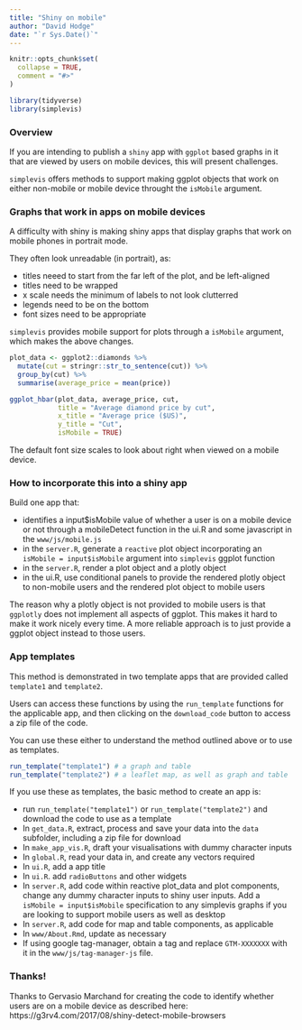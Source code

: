 ```yaml
---
title: "Shiny on mobile"
author: "David Hodge"
date: "`r Sys.Date()`"
---
```


```r
knitr::opts_chunk$set(
  collapse = TRUE,
  comment = "#>"
)
```

```r
library(tidyverse)
library(simplevis)
```

### Overview

If you are intending to publish a `shiny` app with `ggplot` based graphs in it that are viewed by users on mobile devices, this will present challenges.

`simplevis` offers methods to support making ggplot objects that work on either non-mobile or mobile device throught the `isMobile` argument.

### Graphs that work in apps on mobile devices

A difficulty with shiny is making shiny apps that display graphs that work on mobile phones in portrait mode.

They often look unreadable (in portrait), as:

* titles neeed to start from the far left of the plot, and be left-aligned
* titles need to be wrapped
* x scale needs the minimum of labels to not look clutterred
* legends need to be on the bottom
* font sizes need to be appropriate

`simplevis` provides mobile support for  plots through a `isMobile` argument, which makes the above changes. 

```r
plot_data <- ggplot2::diamonds %>%
  mutate(cut = stringr::str_to_sentence(cut)) %>%
  group_by(cut) %>%
  summarise(average_price = mean(price)) 

ggplot_hbar(plot_data, average_price, cut,
            title = "Average diamond price by cut",
            x_title = "Average price ($US)",
            y_title = "Cut", 
            isMobile = TRUE)
```

The default font size scales to look about right when viewed on a mobile device.

### How to incorporate this into a shiny app

Build one app that:

* identifies a input$isMobile value of whether a user is on a mobile device or not through a mobileDetect function in the ui.R and some javascript in the `www/js/mobile.js`
* in the `server.R`, generate a `reactive` plot object incorporating an `isMobile = input$isMobile` argument into `simplevis` ggplot function
* in the `server.R`, render a plot object and a plotly object
* in the ui.R, use conditional panels to provide the rendered plotly object to non-mobile users and the rendered plot object to mobile users

The reason why a plotly object is not provided to mobile users is that `ggplotly` does not implement all aspects of ggplot. This makes it hard to make it work nicely every time. A more reliable approach is to just provide a ggplot object instead to those users.

### App templates

This method is demonstrated in two template apps that are provided called `template1` and `template2`. 

Users can access these functions by using the `run_template` functions for the applicable app, and then clicking on the `download_code` button to access a zip file of the code. 

You can use these either to understand the method outlined above or to use as templates.

```r
run_template("template1") # a graph and table
run_template("template2") # a leaflet map, as well as graph and table
```

If you use these as templates, the basic method to create an app is:

* run `run_template("template1")` or  `run_template("template2")` and download the code to use as a template
* In `get_data.R`, extract, process and save your data into the `data` subfolder, including a zip file for download
* In `make_app_vis.R`, draft your visualisations with dummy character inputs
* In `global.R`, read your data in, and create any vectors required
* In `ui.R`, add a app title
* In `ui.R`. add `radioButtons` and other widgets
* In `server.R`, add code within reactive plot_data and plot components, change any dummy character inputs to shiny user inputs. Add a `isMobile = input$isMobile` specification to any simplevis graphs if you are looking to support mobile users as well as desktop
* In `server.R`, add code for map and table components, as applicable
* In `www/About.Rmd`, update as necessary
* If using google tag-manager, obtain a tag and replace `GTM-XXXXXXX` with it in the `www/js/tag-manager-js` file. 

### Thanks!

Thanks to Gervasio Marchand for creating the code to identify whether users are on a mobile device as described here:
https://g3rv4.com/2017/08/shiny-detect-mobile-browsers